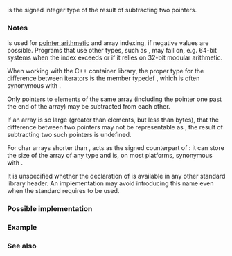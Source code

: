 {{cpp/title|ptrdiff_t}}
{{cpp/types/navbar}}
{{dcl begin}}
{{dcl header|cstddef}}
{{dcl|
typedef /*implementation-defined*/ ptrdiff_t;
}}
{{dcl end}}

{{tt|std::ptrdiff_t}} is the signed integer type of the result of subtracting two pointers.

{{rrev|since=c++11|
The bit width of {{tt|std::ptrdiff_t}} is not less than 17.
}}

===Notes===
{{tt|std::ptrdiff_t}} is used for [[cpp/language/operator_arithmetic#Additive operators|pointer arithmetic]] and array indexing, if negative values are possible. Programs that use other types, such as {{c/core|int}}, may fail on, e.g. 64-bit systems when the index exceeds {{lc|INT_MAX}} or if it relies on 32-bit modular arithmetic.

When working with the C++ container library, the proper type for the difference between iterators is the member typedef {{c|difference_type}}, which is often synonymous with {{tt|std::ptrdiff_t}}.

Only pointers to elements of the same array (including the pointer one past the end of the array) may be subtracted from each other.

If an array is so large (greater than {{lc|PTRDIFF_MAX}} elements, but less than {{lc|SIZE_MAX}} bytes), that the difference between two pointers may not be representable as {{tt|std::ptrdiff_t}}, the result of subtracting two such pointers is undefined.

For char arrays shorter than {{lc|PTRDIFF_MAX}}, {{tt|std::ptrdiff_t}} acts as the signed counterpart of {{lc|std::size_t}}: it can store the size of the array of any type and is, on most platforms, synonymous with {{lc|std::intptr_t}}.

It is unspecified whether the declaration of {{tt|std::ptrdiff_t}} is available in any other standard library header. An implementation may avoid introducing this name even when the standard requires {{tt|std::ptrdiff_t}} to be used.

===Possible implementation===
{{eq fun|1=
// valid since C++11
using ptrdiff_t = decltype(static_cast&lt;int*&gt;(nullptr) - static_cast&lt;int*&gt;(nullptr));
}}

===Example===
{{example
|code=
#include &lt;cstddef&gt;
#include &lt;iostream&gt;

int main()
{
    const std::size_t N = 10;
    int* a = new int[N];
    int* end = a + N;
    for (std::ptrdiff_t i = N; i &gt; 0; --i)
        std::cout &lt;&lt; (*(end - i) = i) &lt;&lt; ' ';
    std::cout &lt;&lt; '\n';
    delete[] a;
}
|output=
10 9 8 7 6 5 4 3 2 1
}}

===See also===
{{dsc begin}}
{{dsc inc|cpp/types/dsc size_t}}
{{dsc inc|cpp/types/dsc offsetof}}
{{dsc see c|c/types/ptrdiff_t}}
{{dsc end}}

{{langlinks|de|es|fr|it|ja|pt|ru|zh}}